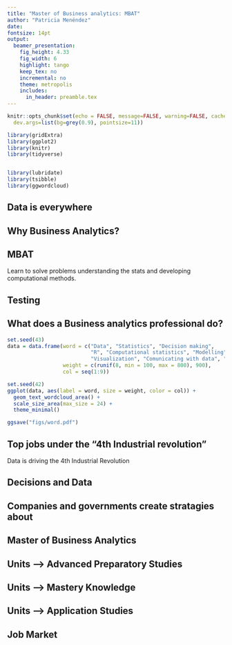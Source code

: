 ```yaml
---
title: "Master of Business analytics: MBAT"
author: "Patricia Menéndez"
date: 
fontsize: 14pt
output:
  beamer_presentation:
    fig_height: 4.33
    fig_width: 6
    highlight: tango
    keep_tex: no
    incremental: no
    theme: metropolis
    includes:
      in_header: preamble.tex
---
```


```r
knitr::opts_chunk$set(echo = FALSE, message=FALSE, warning=FALSE, cache=TRUE,
  dev.args=list(bg=grey(0.9), pointsize=11))
```

```r
library(gridExtra)
library(ggplot2)
library(knitr)
library(tidyverse)


library(lubridate)
library(tsibble)
library(ggwordcloud)

```


## Data is everywhere

\begin{center}
   \includegraphics[height = 7.5cm, width = 8cm]{data-never-sleeps}
\end{center}

## Why Business Analytics?
\begin{itemize}
\item Informed decisions based on facts
\item Facts are measured via data
\item Informed business decisions based on data
\item Business Analytics! 
\end{itemize}

## MBAT
\begin{block}{}
\begin{itemize}
\item Statistical modelling and thinking
\item R
\item Communication and collaboration
end-to-end analytics
\end{itemize}
\end{block}

Learn to solve problems understanding the stats and developing computational methods.

##  Testing

\forestset{
  L1/.style={},
  L2/.style={edge={Orange,line width=2pt}},
  L3/.style={edge={Orange,line width=2pt}},
  L4/.style={edge={Orange,line width=2pt}},
  L5/.style={edge={Orange,line width=2pt}},
}

\begin{forest}
for tree={l sep+=.2cm,s sep+=.15cm,shape=rectangle, rounded corners,
    draw, align=center,
     top color=MonashBlue,  bottom color=MonashBlue}
[\color{white}{Business Analytics}, L1 
  [\color{white}{Informed Decisions based on facts}, L2
    [\color{white}{Facts are measured via data}, L3 
       [\color{white}{Informed decisions need data}, L4]
       [\color{white}{Communicating}, L5]     
    ]
  ]  
]    
\end{forest}

## What does a Business analytics professional do?

\begin{itemize}
\item  Using statistical and computational skills to answer business questions
\item  Visualizing data 
\item  Quantiative odelling (for big and small data \& for simple and complex data) 
\item  Being able to comunicate findings to experts and broad audiences 
\end{itemize}



```r

set.seed(43)
data = data.frame(word = c("Data", "Statistics", "Decision making",
                           "R", "Computational statistics", "Modelling",
                           "Visualization", "Comunicating with data", "Business analytics"),
                  weight = c(runif(8, min = 100, max = 800), 900),
                  col = seq(1:9))

set.seed(42)
ggplot(data, aes(label = word, size = weight, color = col)) +
  geom_text_wordcloud_area() +
  scale_size_area(max_size = 24) +
  theme_minimal()

ggsave("figs/word.pdf")
```

## Top jobs under the "4th Industrial revolution"

\begin{columns}
\begin{column}{0.5\textwidth} 
   \begin{block}{}
\begin{enumerate}
\item Data Scientists (19\%)
\item Statistician (33\%)
\item University Professor
\end{enumerate}
\end{block}
\end{column}
\begin{column}{0.5\textwidth}
\begin{center}
   \includegraphics[height = 10cm, width = 10cm]{word}
\end{center}
   
\end{column}
\end{columns}

Data is driving the 4th Industrial Revolution
<!-- \begin{verbatim} -->
<!-- https://www.careercast.com/jobs-rated/best-jobs-of-2019 -->
<!-- \end{verbatim} -->





## Decisions and Data


\begin{center}
   \includegraphics[height = 4.5cm]{data}
\end{center}

\begin{itemize}
\item increasing availability of data in our society
\item Data is used to make decisions
\item Industry, Government, inter-government and NGO
\item Tools for data driven decision making
\end{itemize}



## Companies and governments create stratagies about

\begin{block}{}
\begin{itemize}
\item Relevant data
\item Data Collection
\item Data hiden in my organization?
\item Cleaning and analyzing data
\item Setting up adequate experimental desings
\item Strategies for merging and analytize data
\end{itemize}
\end{block}


## Master of Business Analytics

\begin{itemize}
\item At least one unit of undergraduate statistics.
\item An interest in using data to solve problems and
uncover truths.
\item A combination of mathematics and computing
skills with curiosity about the world.
\item Most likely an undergraduate degree in a
quantitative discipline: engineering, computer
science, mathematics, statistics.
\end{itemize}

## Units --> Advanced Preparatory Studies

\begin{block}{Advanced preparatory studies (24 points)}
\begin{itemize}
\item  ETC5510: Introduction to data analysis
\item  ETC5242: Statistical thinking
\item  ETC5250 Introduction to machine learning
\item  ETC5550 Applied forecasting
\end{itemize}
\end{block}

## Units --> Mastery Knowledge

\begin{block}{Mastery knowledge (48 points)}
\begin{itemize}
\item  ETC5512 Wild-caught data
\item  ETC5513 Collaborative and reproducible practices
\item  ETC5521 Exploratory data analysis
\item  ETC5523 Data story-telling
\item  ETF5500 High dimensional data analysis
\item  ETC5555 Statistical machine learning
\item ETC5580 Advanced statistical modelling
\item  ETC5543 Business analytics creative activity (12) 9
\end{itemize}
\end{block}

## Units --> Application Studies

\begin{block}{Application studies (24 points)}
\begin{itemize}

\item FIT9133 Programming foundations in Python
\item FIT5205 Data in society
\item FIT9132 Introduction to databases
\item MAT9004 Mathematical foundations for data science
\item ETC5410 Bayesian time series econometrics
\item FIT5147 Data exploration and visualisation
\item ETC5555 Statistical machine learning
\item FIT5212 Data analysis for semi-structured data
\end{itemize}
\end{block}

## Job Market

\begin{itemize}
\item Endless job opportunities
\item University
\item Industry
\item Government
\end{itemize}

